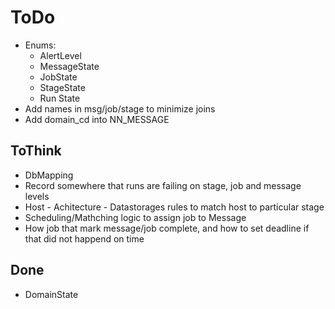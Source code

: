 = ToDo =

* Enums: 
** AlertLevel
** MessageState
** JobState
** StageState
** Run State 
* Add names in msg/job/stage to minimize joins
* Add domain_cd into NN_MESSAGE

== ToThink ==

* DbMapping
* Record somewhere that runs are failing on stage, job and message levels
* Host - Achitecture - Datastorages rules to match host to particular stage
* Scheduling/Mathching logic to assign job to Message
* How job that mark message/job complete, and how to set deadline if that did not happend on time

== Done ==
* DomainState
  

 